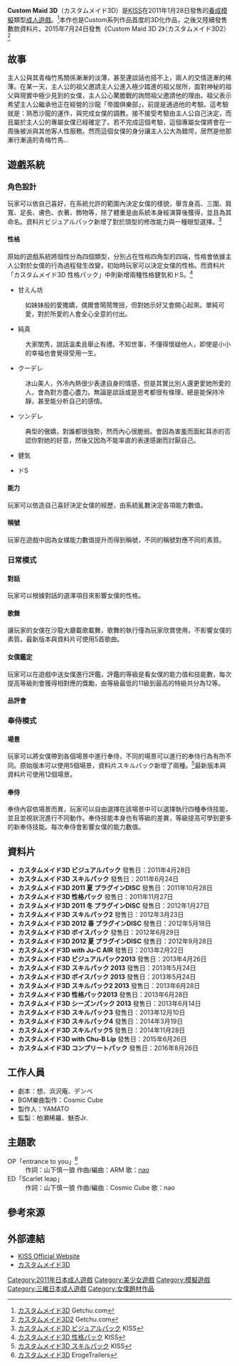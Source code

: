 {{Infobox animanga/Headerofja
|title= Custom Maid 3D
|image= Custom Maid 3D game cover.jpg
|size= 280px
|caption= 
|japanese= カスタムメイド3D
|english= Custom Maid 3D
|kana= 
|romaji= 
|genre= 
}}
{{Infobox animanga/name
|formal= 
|common= 	3D定製女僕
}}
{{Infobox animanga/Game
|標題=
|類型=[[育成遊戲|育成]]
|使用平台=[[Windows|Windows]] 2000/XP/Vista/7
|遊戲引擎=
|開發團隊=KISS
|代理商=KISS
|製作人=
|監製=
|腳本=想、浜沢庵、デンベ
|程式=
|音樂=
|美術=
|遊戲人數=1
|發售日=2011年1月28日
|對象年齡=18禁
|結局數=1
}}
{{Infobox animanga/Footerofja}}
{{VG series timeline
| first=2011
| last=2016
| 2011a=カスタムメイド3D
| 2011b=カスタムメイド3D ビジュアルパック
| 2011c=カスタムメイド3D スキルパック
| 2011d=カスタムメイド3D 2011 夏 プラグインDISC
| 2011e=カスタムメイド3D 性格パック
| 2012a=カスタムメイド3D 2011 冬 プラグインDISC
| 2012b=カスタムメイド3D スキルパック2
| 2012c=カスタムメイド3D 2012 春 プラグインDISC
| 2012d=カスタムメイド3D ボイスパック
| 2012e=カスタムメイド3D 2012 夏 プラグインDISC
| 2013a=カスタムメイド3D with Ju-C AIR
| 2013b=カスタムメイド3D ビジュアルパック2013
| 2013c=カスタムメイド3D スキルパック 2013
| 2013d=カスタムメイド3D ボイスパック 2013
| 2013e=カスタムメイド3D スキルパック2 2013
| 2013f=カスタムメイド3D 性格パック2013
| 2013g=カスタムメイド3D シーズンパック 2013
| 2013h=カスタムメイド3D スキルパック3
| 2014a=カスタムメイド3D スキルパック4
| 2014b=カスタムメイド3D スキルパック5
| 2015=カスタムメイド3D with Chu-B Lip
| 2016=カスタムメイド3D コンプリートパック
}}
'''Custom Maid 3D'''（カスタムメイド3D）是[[KISS|KISS]]在2011年1月28日發售的[[養成遊戲|養成模擬]]類型[[日本成人遊戲|成人遊戲]]。<ref>[http://www.getchu.com/soft.phtml?id=686413 カスタムメイド3D] {{Wayback|url=http://www.getchu.com/soft.phtml?id=686413 |date=20200811215314 }}Getchu.com{{ja}}</ref>本作也是Custom系列作品首度的3D化作品，之後又陸續發售數款資料片。2015年7月24日發售《Custom Maid 3D 2》（カスタムメイド3D2）<ref>[http://www.getchu.com/soft.phtml?id=853835 カスタムメイド3D2] {{Wayback|url=http://www.getchu.com/soft.phtml?id=853835 |date=20151101215459 }}Getchu.com{{ja}}</ref>

==故事==
主人公與其青梅竹馬關係漸漸的淡薄，甚至連談話也搭不上，兩人的交情逐漸的稀薄。在某一天，主人公的祖父邀請主人公進入極少踏進的祖父居所，面對神秘的祖父與現實中極少見到的女僕，主人公心驚膽戰的詢問祖父邀請他的理由。祖父表示希望主人公繼承他正在經營的沙龍「帝國俱樂部」，前提是通過他的考驗。這考驗就是：熟悉沙龍的運作，與完成女僕的調教。接不接受考驗由主人公自己決定，而且屬於主人公的專屬女僕已經確定了。若不完成這個考驗，這個專屬女僕將會在一周後被派與其他客人性服務。然而這個女僕的身分讓主人公大為錯愕，居然是他那漸行漸遠的青梅竹馬...

==遊戲系統==
===角色設計===
玩家可以依自己喜好，在系統允許的範圍內決定女僕的樣貌，舉含身高、三圍、肩寬、足長、膚色、衣著、飾物等，除了體重是由系統本身經演算後獲得，並且為其命名。資料片ビジュアルパック新增了對於頭型的修改能力與一種眼型選擇。<ref name="カスタムメイド3D ビジュアルパック">[http://www.kisskiss.tv/cm3d/vp/ カスタムメイド3D ビジュアルパック] {{Wayback|url=http://www.kisskiss.tv/cm3d/vp/ |date=20120217164627 }}KISS{{ja}}</ref>

====性格====
原始的遊戲系統將個性分為四個類型，分別占在性格四角型的四端，性格會依據主人公對於女僕的行為過程發生改變，初始時玩家可以決定女僕的性格。而資料片「カスタムメイド3D 性格パック」中則新增兩種性格健気和ドS。<ref>[http://www.kisskiss.tv/cm3d/pp/ カスタムメイド3D 性格パック] {{Wayback|url=http://www.kisskiss.tv/cm3d/pp/ |date=20120218154013 }}KISS{{ja}}</ref>

*甘えん坊
:如妹妹般的愛撒嬌，偶爾會鬧鬧彆扭，但對她示好又會開心起來。單純可愛，對於所愛的人會全心全意的付出。
*純真
:大家閨秀，說話溫柔且舉止有禮。不知世事，不懂得懷疑他人，即使是小小的幸福也會覺得受用一生。
*クーデレ
:冰山美人，外冷內熱很少表達自身的情感，但是其實比別人還更愛她所愛的人，會為對方盡心盡力。無論是談話或是思考都很有條理，總是能保持冷靜，甚至能分析自己的感情。
*ツンデレ
:典型的傲嬌，對誰都很強勢，然而內心很脆弱。會因為害羞而面紅耳赤的否認你對她的好意，然後又因為不能率直的表達感謝而討厭自己。
*健気
:
*ドS
:

====能力====
玩家可以依造自己喜好決定女僕的經歷，由系統亂數決定各項能力數值。

====稱號====
玩家在遊戲中因為女樸能力數值提升而得到稱號，不同的稱號對應不同的素質。

===日常模式===
====對話====
玩家可以根據對話的選澤項目來影響女僕的性格。

====歌舞====
讓玩家的女僕在沙龍大廳載歌載舞，歌舞的執行僅為玩家欣賞使用，不影響女僕的素質。最新版本與資料片可使用5首歌曲。

====女僕鑑定====
玩家可以在遊戲中送女僕進行評鑑，評鑑的等級是看女僕的能力值和技能數，每次提高等級則會獲得相對應的獎勵，由等級最低的11級到最高的特級共分為12等。

====品評會====

===奉侍模式===
====場景====
玩家可以將女僕帶到各個場景中進行奉侍，不同的場景可以進行的奉侍行為有所不同。原始版本可以使用5個場景，資料片スキルパック新增了兩種。<ref>[http://www.kisskiss.tv/cm3d/sp/ カスタムメイド3D スキルパック] {{Wayback|url=http://www.kisskiss.tv/cm3d/sp/ |date=20120124042557 }}KISS{{ja}}</ref>最新版本與資料片可使用12個場景。

====奉侍====
奉侍內容依場景而異，玩家可以自由選擇在該場景中可以選擇執行四種奉侍技能，並且並視狀況進行不同動作。奉侍技能本身也有等級的差異，等級提高可學到更多的新奉侍技能。每次奉侍會影響女僕的能力數值。

==資料片==
*'''カスタムメイド3D ビジュアルパック''' 發售日：2011年4月28日
*'''カスタムメイド3D スキルパック''' 發售日：2011年6月24日
*'''カスタムメイド3D 2011 夏 プラグインDISC''' 發售日：2011年10月28日
*'''カスタムメイド3D 性格パック''' 發售日：2011年11月27日
*'''カスタムメイド3D 2011 冬 プラグインDISC''' 發售日：2012年1月27日
*'''カスタムメイド3D スキルパック2''' 發售日：2012年3月23日
*'''カスタムメイド3D 2012 春 プラグインDISC''' 發售日：2012年5月18日
*'''カスタムメイド3D ボイスパック''' 發售日：2012年6月29日
*'''カスタムメイド3D 2012 夏 プラグインDISC''' 發售日：2012年9月28日
*'''カスタムメイド3D with Ju-C AIR''' 發售日：2013年2月22日
*'''カスタムメイド3D ビジュアルパック2013''' 發售日：2013年4月26日
*'''カスタムメイド3D スキルパック 2013''' 發售日：2013年5月24日
*'''カスタムメイド3D ボイスパック 2013''' 發售日：2013年5月24日
*'''カスタムメイド3D スキルパック2 2013''' 發售日：2013年6月28日
*'''カスタムメイド3D 性格パック2013''' 發售日：2013年6月28日
*'''カスタムメイド3D シーズンパック 2013''' 發售日：2013年6月14日
*'''カスタムメイド3D スキルパック3 ''' 發售日：2013年12月10日
*'''カスタムメイド3D スキルパック4 ''' 發售日：2014年3月19日
*'''カスタムメイド3D スキルパック5''' 發售日：2014年11月28日
*'''カスタムメイド3D with Chu-B Lip''' 發售日：2015年6月26日
*'''カスタムメイド3D コンプリートパック''' 發售日：2016年8月26日

==工作人員==
*劇本：想、浜沢庵、デンベ
*BGM樂曲製作：Cosmic Cube
*製作人：YAMATO
*監製：柏瀬稀羅、魅杏Jr.

==主題歌==
;OP「entrance to you」<ref>[http://erogetrailers.com/soft/139 カスタムメイド3D] {{Wayback|url=http://erogetrailers.com/soft/139 |date=20160315095701 }}ErogeTrailers{{ja}}</ref>
:作詞：山下慎一狼 作曲/編曲：ARM 歌：[[Nao_(歌手)|nao]]
;ED「Scarlet leap」
:作詞：山下慎一狼 作曲/編曲：Cosmic Cube 歌：nao

==參考來源==
<references />

== 外部連結 ==
*[http://www.kisskiss.tv/ KISS Official Website]{{Wayback|url=http://www.kisskiss.tv/ |date=20120217164105 }}{{ja icon}}
*[http://www.kisskiss.tv/cm3d/ カスタムメイド3D]{{Wayback|url=http://www.kisskiss.tv/cm3d/ |date=20120131183615 }}{{ja icon}}

[[Category:2011年日本成人遊戲|Category:2011年日本成人遊戲]]
[[Category:美少女遊戲|Category:美少女遊戲]]
[[Category:模擬遊戲|Category:模擬遊戲]]
[[Category:三維日本成人遊戲|Category:三維日本成人遊戲]]
[[Category:女僕題材作品|Category:女僕題材作品]]